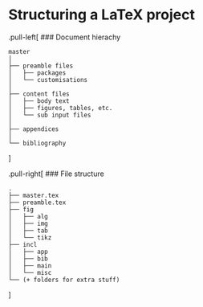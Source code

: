 # Structuring a LaTeX project

.pull-left[
### Document hierachy

```
master
│
├── preamble files
│   ├── packages
│   └── customisations
│
├── content files
│   ├── body text
│   ├── figures, tables, etc.
│   └── sub input files
│
├── appendices
│
└── bibliography
```
]

.pull-right[
### File structure

```
.
├── master.tex
├── preamble.tex
├── fig
│   ├── alg
│   ├── img
│   ├── tab
│   └── tikz
├── incl
│   ├── app
│   ├── bib
│   ├── main
│   └── misc
└── (+ folders for extra stuff)
```
]
